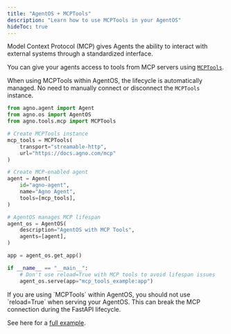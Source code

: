 ```yaml
---
title: "AgentOS + MCPTools"
description: "Learn how to use MCPTools in your AgentOS"
hideToc: true
---
```


Model Context Protocol (MCP) gives Agents the ability to interact with external systems through a standardized interface. 

You can give your agents access to tools from MCP servers using [`MCPTools`](/concepts/tools/mcp).

When using MCPTools within AgentOS, the lifecycle is automatically managed. No need to manually connect or disconnect the `MCPTools` instance.

```python mcp_tools_example.py
from agno.agent import Agent
from agno.os import AgentOS
from agno.tools.mcp import MCPTools

# Create MCPTools instance
mcp_tools = MCPTools(
    transport="streamable-http", 
    url="https://docs.agno.com/mcp"
)

# Create MCP-enabled agent
agent = Agent(
    id="agno-agent",
    name="Agno Agent",
    tools=[mcp_tools],
)

# AgentOS manages MCP lifespan
agent_os = AgentOS(
    description="AgentOS with MCP Tools",
    agents=[agent],
)

app = agent_os.get_app()

if __name__ == "__main__":
    # Don't use reload=True with MCP tools to avoid lifespan issues
    agent_os.serve(app="mcp_tools_example:app")
```

<Note>
If you are using `MCPTools` within AgentOS, you should not use `reload=True` when serving your AgentOS. 
This can break the MCP connection during the FastAPI lifecycle.
</Note>

See here for a [full example](/examples/agent-os/mcp/mcp_tools_example).

